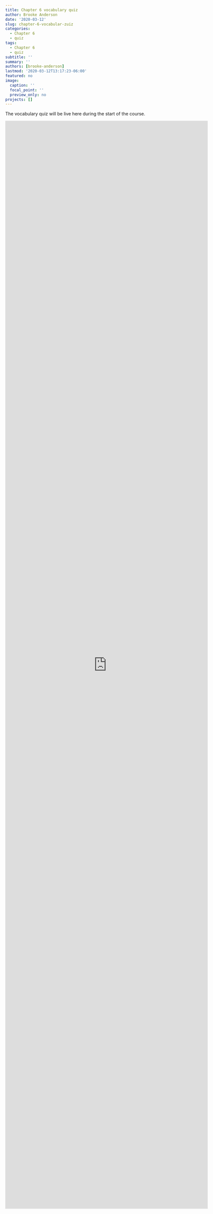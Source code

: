```yaml
---
title: Chapter 6 vocabulary quiz
author: Brooke Anderson
date: '2020-03-12'
slug: chapter-6-vocabular-zuiz
categories:
  - Chapter 6
  - quiz
tags:
  - Chapter 6
  - quiz
subtitle: ''
summary: ''
authors: [brooke-anderson]
lastmod: '2020-03-12T13:17:23-06:00'
featured: no
image:
  caption: ''
  focal_point: ''
  preview_only: no
projects: []
---
```


The vocabulary quiz will be live here during the start of the course.

<iframe src="https://docs.google.com/forms/d/e/1FAIpQLSdNNTPez-hy4wz8fJcG7IBu9F3FL-Kxfit74dbgAcjsBjkJjA/viewform?embedded=true" width="640" height="3437" frameborder="0" marginheight="0" marginwidth="0">Loading…</iframe>
